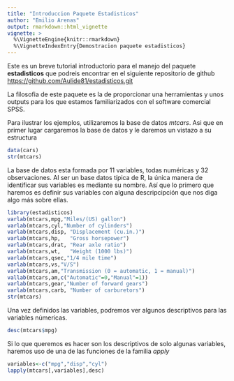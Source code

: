 ```yaml
---
title: "Introduccion Paquete Estadisticos"
author: "Emilio Arenas"
output: rmarkdown::html_vignette
vignette: >
  %\VignetteEngine{knitr::rmarkdown}
  %\VignetteIndexEntry{Demostracion paquete estadisticos}
---
```

Este es un breve tutorial introductorio para el manejo del paquete **estadisticos** que podreis encontrar en el siguiente repositorio de github <https://github.com/Aulide81/estadisticos.git>

La filosofia de este paquete es la de proporcionar una herramientas y unos outputs para los que estamos familiarizados con el software comercial SPSS.

Para ilustrar los ejemplos, utilizaremos la base de datos _mtcars_. Asi que en primer lugar cargaremos la base de datos y le daremos un vistazo a su estructura

```r
data(cars)
str(mtcars)
```

La base de datos esta formada por 11 variables, todas numéricas y 32 observaciones. Al ser un base datos típica de R, la única manera de identificar sus variables es mediante su nombre. Así que lo primero que haremos es definir sus variables con alguna descripcipción que nos diga algo más sobre ellas.

```r
library(estadisticos)
varlab(mtcars,mpg,"Miles/(US) gallon")
varlab(mtcars,cyl,"Number of cylinders")
varlab(mtcars,disp,	"Displacement (cu.in.)")
varlab(mtcars,hp,	"Gross horsepower")
varlab(mtcars,drat,	"Rear axle ratio")
varlab(mtcars,wt,	"Weight (1000 lbs)")
varlab(mtcars,qsec,"1/4 mile time")
varlab(mtcars,vs,"V/S")
varlab(mtcars,am,"Transmission (0 = automatic, 1 = manual)")
vallab(mtcars,am,c("Automatic"=0,"Manual"=1))
varlab(mtcars,gear,"Number of forward gears")
varlab(mtcars,carb,	"Number of carburetors")
str(mtcars)
```

Una vez definidos las variables, podremos ver algunos descriptivos para las variables númericas.

```r
desc(mtcars$mpg)
```

Si lo que queremos es hacer son los descriptivos de solo algunas variables, haremos uso de una de las funciones de la familia _apply_

```r
variables<-c("mpg","disp","cyl")
lapply(mtcars[,variables],desc)
```

